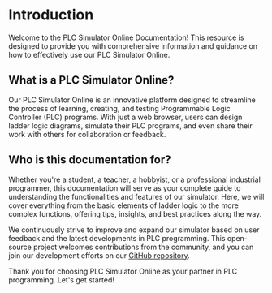 # Introduction

Welcome to the PLC Simulator Online Documentation! This resource is designed to provide you with comprehensive information and guidance on how to effectively use our PLC Simulator Online.

## What is a PLC Simulator Online?

Our PLC Simulator Online is an innovative platform designed to streamline the process of learning, creating, and testing Programmable Logic Controller (PLC) programs. With just a web browser, users can design ladder logic diagrams, simulate their PLC programs, and even share their work with others for collaboration or feedback.

## Who is this documentation for?

Whether you're a student, a teacher, a hobbyist, or a professional industrial programmer, this documentation will serve as your complete guide to understanding the functionalities and features of our simulator. Here, we will cover everything from the basic elements of ladder logic to the more complex functions, offering tips, insights, and best practices along the way.

We continuously strive to improve and expand our simulator based on user feedback and the latest developments in PLC programming. This open-source project welcomes contributions from the community, and you can join our development efforts on our [GitHub repository](https://github.com/Dagryl/plc-simulator-docs).

Thank you for choosing PLC Simulator Online as your partner in PLC programming. Let's get started!
